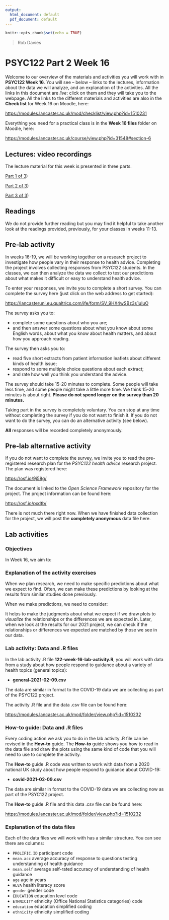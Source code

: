 ```yaml
---
output:
  html_document: default
  pdf_document: default
---
```


```r
knitr::opts_chunk$set(echo = TRUE)
```

> Rob Davies

# PSYC122 Part 2 Week 16

Welcome to our overview of the materials and activities you will work with in **PSYC122 Week 16**.
You will see -- below -- links to the lectures, information about the data we will analyze, and an explanation of the activities.
All the links in this document are *live*: click on them and they will take you to the webpage.
All the links to the different materials and activities are also in the **Check list** for Week 16 on Moodle, here:

<https://modules.lancaster.ac.uk/mod/checklist/view.php?id=1510231>

Everything you need for a practical class is in the **Week 16 files** folder on Moodle, here:

<https://modules.lancaster.ac.uk/course/view.php?id=31548#section-6>

## Lectures: video recordings

The lecture material for this week is presented in three parts.

[Part 1 of 3](https://dtu-panopto.lancs.ac.uk/Panopto/Pages/Viewer.aspx?id=1a7c6e5e-3b8e-4084-af23-acc80117761c){target="_blank"})

[Part 2 of 3](https://dtu-panopto.lancs.ac.uk/Panopto/Pages/Viewer.aspx?id=3463e56f-d1ee-41a3-b347-acc80120e181){target="_blank"})

[Part 3 of 3](https://dtu-panopto.lancs.ac.uk/Panopto/Pages/Viewer.aspx?id=d88a1a07-50cb-4382-8a3e-acc8013582e3>){target="_blank"})

## Readings

We do not provide further reading but you may find it helpful to take another look at the readings provided, previously, for your classes in weeks 11-13.

## Pre-lab activity

In weeks 16-19, we will be working together on a research project to investigate how people vary in their response to health advice.
Completing the project involves collecting responses from PSYC122 students.
In the classes, we can then analyze the data we collect to test our predictions about what makes it difficult or easy to understand health advice.

To enter your responses, we invite you to complete a short survey.
You can complete the survey here (just click on the web address to get started):

<https://lancasteruni.eu.qualtrics.com/jfe/form/SV_9HX4wSBz3s1uIuO>

The survey asks you to:

- complete some questions about who you are;
- and then answer some questions about what you know about some English words, about what you know about health matters, and about how you approach reading.

The survey then asks you to:

- read five short extracts from patient information leaflets about different kinds of health issue;
- respond to some multiple choice questions about each extract;
- and rate how well you think you understand the advice.

The survey should take 15-20 minutes to complete.
Some people will take less time, and some people might take a little more time.
We think 15-20 minutes is about right.
**Please do not spend longer on the survey than 20 minutes.**

Taking part in the survey is completely voluntary.
You can stop at any time without completing the survey if you do not want to finish it.
If you do not want to do the survey, you can do an alternative activity (see below).

**All** responses will be recorded completely anonymously.

## Pre-lab alternative activity

If you do not want to complete the survey, we invite you to read the pre-registered research plan for the *PSYC122 health advice* research project.
The plan was registered here:

<https://osf.io/9j58g/>

The document is linked to the *Open Science Framework* repository for the project.
The project information can be found here:

<https://osf.io/pxdtb/>

There is not much there right now.
When we have finished data collection for the project, we will post the **completely anonymous** data file here.

## Lab activities

### Objectives

In Week 16, we aim to:

\begin{enumerate}
\item
Consolidate learning on data visualization:
\begin{itemize}
\item
Use histograms to examine the distributions of variables
\item
Use boxplots to examine the differences between groups on a variable
\item
Use scatterplots to examine how values on one variable relate to values on another variable
\end{itemize}
\item
Develop learning in how we use data from previous studies to make predictions about future results (our 2021 \emph{PSYC122 COVID-19 project} results)
\end{enumerate}

### Explanation of the activity exercises

When we plan research, we need to make specific predictions about what we expect to find.
Often, we can make these predictions by looking at the results from similar studies done previously.

When we make predictions, we need to consider:

\begin{itemize}
\item
The shape or character of the effect we expect to observe: will one group have a higher score on average than another? will we see a positive or a negative association between two variables?
\item
The size or the impact of the effect we expect: will we see a large difference or a small difference? will the slope of the effect of the association be steep or shallow?
\end{itemize}

It helps to make the judgments about what we expect if we draw plots to *visualize* the relationships or the differences we are expected in.
Later, when we look at the results for our 2021 project, we can check if the relationships or differences we expected are matched by those we see in our data.

### Lab activity: Data and .R files

In the lab activity .R file **122-week-16-lab-activity.R**, you will work with data from a study about how people respond to guidance about a variety of health topics (general topics):

- **general-2021-02-09.csv**

The data are similar in format to the COVID-19 data we are collecting as part of the PSYC122 project.

The activity .R file and the data .csv file can be found here:

<https://modules.lancaster.ac.uk/mod/folder/view.php?id=1510232>

### How-to guide: Data and .R files

Every coding action we ask you to do in the lab activity .R file can be revised in the **How-to** guide.
The **How-to** guide shows you how to read in the data file and draw the plots using the same kind of code that you will need to use to complete the activity.

The **How-to** guide .R code was written to work with data from a 2020 national UK study about how people respond to guidance about COVID-19:

- **covid-2021-02-09.csv**

The data are similar in format to the COVID-19 data we are collecting now as part of the PSYC122 project.

<!-- ```{r data-image-covid-2021-02-09, echo=FALSE, out.width='85%', fig.cap="Extract view of COVID-19 (2020 study) data .csv file"} -->
<!-- knitr::include_graphics("data-image-covid-2021-02-09.png") -->
<!-- ``` -->

The **How-to** guide .R file and this data .csv file can be found here:

<https://modules.lancaster.ac.uk/mod/folder/view.php?id=1510232>

### Explanation of the data files

Each of the data files we will work with has a similar structure.
You can see there are columns:

- `PROLIFIC.ID` participant code
- `mean.acc` average accuracy of response to questions testing understanding of health guidance
- `mean.self` average self-rated accuracy of understanding of health guidance
- `age` age in years
- `HLVA` health literacy score
- `gender` gender code
- `EDUCATION` education level code
- `ETHNICITY` ethnicity (Office National Statistics categories) code
- `education` education simplified coding
- `ethnicity` ethnicity simplified coding

